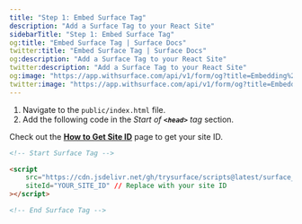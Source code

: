 ```yaml
---
title: "Step 1: Embed Surface Tag"
description: "Add a Surface Tag to your React Site"
sidebarTitle: "Step 1: Embed Surface Tag"
og:title: "Embed Surface Tag | Surface Docs"
twitter:title: "Embed Surface Tag | Surface Docs"
og:description: "Add a Surface Tag to your React Site"
twitter:description: "Add a Surface Tag to your React Site"
og:image: "https://app.withsurface.com/api/v1/form/og?title=Embedding%20Surface%20Tag"
twitter:image: "https://app.withsurface.com/api/v1/form/og?title=Embedding%20Surface%20Tag"
---
```


1. Navigate to the `public/index.html` file.
2. Add the following code in the *Start of **`<head>`** tag* section.

Check out the [**How to Get Site ID**](/docs/surface-tag/installation#where-to-find-your-site-id) page to get your site ID.

```html
<!-- Start Surface Tag -->

<script 
	src="https://cdn.jsdelivr.net/gh/trysurface/scripts@latest/surface_tag.min.js"  
	siteId="YOUR_SITE_ID" // Replace with your site ID
></script>

<!-- End Surface Tag -->
```
